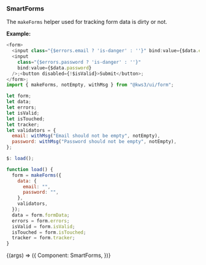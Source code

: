 
<Version />

<Meta title="Utils/2. Examples/SmartForms" />

### SmartForms

The `makeForms` helper used for tracking form data is dirty or not.

**Example:**

```js
<form>
  <input class="{$errors.email ? 'is-danger' : ''}" bind:value={$data.email} />;
  <input
    class="{$errors.password ? 'is-danger' : ''}"
    bind:value={$data.password}
  />;<button disabled={!$isValid}>Submit</button>;
</form>;
import { makeForms, notEmpty, withMsg } from "@kws3/ui/form";

let form;
let data;
let errors;
let isValid;
let isTouched;
let tracker;
let validators = {
  email: withMsg("Email should not be empty", notEmpty),
  password: withMsg("Password should not be empty", notEmpty),
};

$: load();

function load() {
  form = makeForms({
    data: {
      email: "",
      password: "",
    },
    validators,
  });
  data = form.formData;
  errors = form.errors;
  isValid = form.isValid;
  isTouched = form.isTouched;
  tracker = form.tracker;
}
```

<Story name="SmartForms" args={{}}>
  {(args) => ({
    Component: SmartForms,
  })}
</Story>
